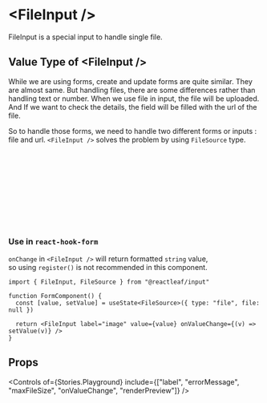 
<Meta name="Overview" of={Stories} />

# \<FileInput />

FileInput is a special input to handle single file.

<Canvas of={Stories.Basic} />
<Canvas of={Stories.Disabled} />

## Value Type of \<FileInput />

While we are using forms, create and update forms are quite similar. They are almost same.
But handling files, there are some differences rather than handling text or number.
When we use file in input, the file will be uploaded.
And If we want to check the details, the field will be filled with the url of the file.

So to handle those forms, we need to handle two different forms or inputs : file and url.
`<FileInput />` solves the problem by using `FileSource` type.

```ts
type FileSource = UploadedFile | SelectedFile
interface UploadedFile {
  type: "url"
  url: string
}

interface SelectedFile {
  type: "file"
  file: File | null
}
```

### Use in `react-hook-form`

`onChange` in `<FileInput />` will return formatted `string` value, \
so using `register()` is not recommended in this component.

```tsx
import { FileInput, FileSource } from "@reactleaf/input"

function FormComponent() {
  const [value, setValue] = useState<FileSource>({ type: "file", file: null })

  return <FileInput label="image" value={value} onValueChange={(v) => setValue(v)} />
}
```

## Props

<Controls
  of={Stories.Playground}
  include={["label", "errorMessage", "maxFileSize", "onValueChange", "renderPreview"]}
/>
